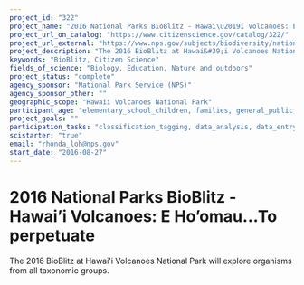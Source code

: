 ```yaml
---
project_id: "322"
project_name: "2016 National Parks BioBlitz - Hawai\u2019i Volcanoes: E Ho\u2019omau\u2026To perpetuate"
project_url_on_catalog: "https://www.citizenscience.gov/catalog/322/"
project_url_external: "https://www.nps.gov/subjects/biodiversity/national-parks-bioblitz.htm"
project_description: "The 2016 BioBlitz at Hawai&#39;i Volcanoes National Park will explore organisms from all taxonomic groups."
keywords: "BioBlitz, Citizen Science"
fields_of_science: "Biology, Education, Nature and outdoors"
project_status: "complete"
agency_sponsor: "National Park Service (NPS)"
agency_sponsor_other: ""
geographic_scope: "Hawaii Volcanoes National Park"
participant_age: "elementary_school_children, families, general_public, middle_school_children, targeted_group, teens"
project_goals: ""
participation_tasks: "classification_tagging, data_analysis, data_entry, finding_entities, identification, learning, observation, site_selection_description, specimen_sample_collection"
scistarter: "true"
email: "rhonda_loh@nps.gov"
start_date: "2016-08-27"
---
```


# 2016 National Parks BioBlitz - Hawai’i Volcanoes: E Ho’omau…To perpetuate

The 2016 BioBlitz at Hawai&#39;i Volcanoes National Park will explore organisms from all taxonomic groups.
